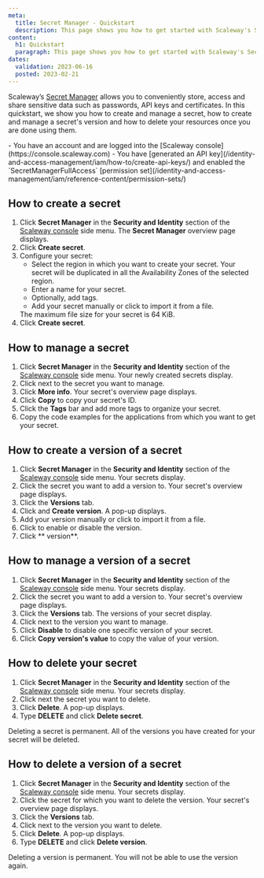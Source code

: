 ```yaml
---
meta:
  title: Secret Manager - Quickstart
  description: This page shows you how to get started with Scaleway's Secret Manager.
content:
  h1: Quickstart
  paragraph: This page shows you how to get started with Scaleway's Secret Manager.
dates:
  validation: 2023-06-16
  posted: 2023-02-21
---
```


Scaleway’s [Secret Manager](/identity-and-access-management/secret-manager/concepts/#secret-manager/) allows you to conveniently store, access and share sensitive data such as passwords, API keys and certificates. In this quickstart, we show you how to create and manage a secret, how to create and manage a secret's version and how to delete your resources once you are done using them.

<Macro id="iam-requirements" />

<Message type="requirement">
  - You have an account and are logged into the [Scaleway console](https://console.scaleway.com)
  - You have [generated an API key](/identity-and-access-management/iam/how-to/create-api-keys/) and enabled the `SecretManagerFullAccess` [permission set](/identity-and-access-management/iam/reference-content/permission-sets/)
</Message>


## How to create a secret

1. Click **Secret Manager** in the **Security and Identity** section of the [Scaleway console](https://console.scaleway.com/) side menu. The **Secret Manager** overview page displays.
2. Click **Create secret**.
3. Configure your secret:
    * Select the region in which you want to create your secret. Your secret will be duplicated in all the Availability Zones of the selected region.
    * Enter a name for your secret.
    * Optionally, add tags.
    * Add your secret manually or click <Icon name="plus" /> to import it from a file.
    <Message type="note">
     The maximum file size for your secret is 64 KiB.
    </Message>
4. Click **Create secret**.


## How to manage a secret

1. Click **Secret Manager** in the **Security and Identity** section of the [Scaleway console](https://console.scaleway.com/) side menu. Your newly created secrets display.
2. Click <Icon name="more" /> next to the secret you want to manage.
3. Click **More info**. Your secret's overview page displays.
4. Click **Copy** to copy your secret's ID.
5. Click the **Tags** bar and add more tags to organize your secret.
6. Copy the code examples for the applications from which you want to get your secret.

## How to create a version of a secret

1. Click **Secret Manager** in the **Security and Identity** section of the [Scaleway console](https://console.scaleway.com/) side menu. Your secrets display.
2. Click the secret you want to add a version to. Your secret's overview page displays.
3. Click the **Versions** tab.
4. Click <Icon name="plus" /> and **Create version**. A pop-up displays.
5. Add your version manually or click <Icon name="plus" /> to import it from a file.
6. Click <Icon name="toggle" /> to enable or disable the version.
7. Click ** version**.

## How to manage a version of a secret

1. Click **Secret Manager** in the **Security and Identity** section of the [Scaleway console](https://console.scaleway.com/) side menu. Your secrets display.
2. Click the secret you want to add a version to. Your secret's overview page displays.
3. Click the **Versions** tab. The versions of your secret display.
4. Click <Icon name="more" /> next to the version you want to manage.
5. Click **Disable** to disable one specific version of your secret.
6. Click **Copy version's value** to copy the value of your version.

## How to delete your secret

1. Click **Secret Manager** in the **Security and Identity** section of the [Scaleway console](https://console.scaleway.com/) side menu. Your secrets display.
2. Click <Icon name="more" /> next the secret you want to delete.
3. Click **Delete**. A pop-up displays.
4. Type **DELETE** and click **Delete secret**.

<Message type="important">
  Deleting a secret is permanent. All of the versions you have created for your secret will be deleted.
</Message>

## How to delete a version of a secret

1. Click **Secret Manager** in the **Security and Identity** section of the [Scaleway console](https://console.scaleway.com/) side menu. Your secrets display.
2. Click the secret for which you want to delete the version. Your secret's overview page displays.
3. Click the **Versions** tab.
4. Click <Icon name="more" /> next to the version you want to delete.
5. Click **Delete**. A pop-up displays.
6. Type **DELETE** and click **Delete version**.

<Message type="important">
  Deleting a version is permanent. You will not be able to use the version again.
</Message>

